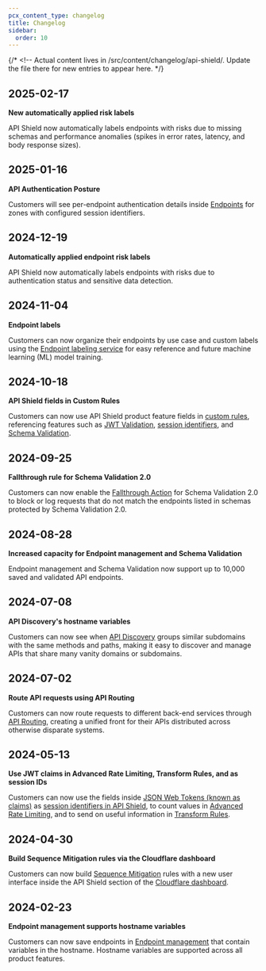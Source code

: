 ```yaml
---
pcx_content_type: changelog
title: Changelog
sidebar:
  order: 10
---
```



{/* <!-- Actual content lives in /src/content/changelog/api-shield/. Update the file there for new entries to appear here. */}

<ProductChangelog product="api-shield" />

## 2025-02-17

**New automatically applied risk labels**

API Shield now automatically labels endpoints with risks due to missing schemas and performance anomalies (spikes in error rates, latency, and body response sizes).

## 2025-01-16

**API Authentication Posture**

Customers will see per-endpoint authentication details inside [Endpoints](/api-shield/management-and-monitoring/) for zones with configured session identifiers.

## 2024-12-19

**Automatically applied endpoint risk labels**

API Shield now automatically labels endpoints with risks due to authentication status and sensitive data detection.

## 2024-11-04

**Endpoint labels**

Customers can now organize their endpoints by use case and custom labels using the [Endpoint labeling service](/api-shield/management-and-monitoring/endpoint-labels/) for easy reference and future machine learning (ML) model training.

## 2024-10-18

**API Shield fields in Custom Rules**

Customers can now use API Shield product feature fields in [custom rules](/waf/custom-rules/), referencing features such as [JWT Validation](/api-shield/security/jwt-validation/), [session identifiers](/api-shield/get-started/#session-identifiers), and [Schema Validation](/api-shield/security/schema-validation/).

## 2024-09-25

**Fallthrough rule for Schema Validation 2.0**

Customers can now enable the [Fallthrough Action](/api-shield/security/schema-validation/#add-validation-by-adding-a-fallthrough-rule) for Schema Validation 2.0 to block or log requests that do not match the endpoints listed in schemas protected by Schema Validation 2.0.

## 2024-08-28

**Increased capacity for Endpoint management and Schema Validation**

Endpoint management and Schema Validation now support up to 10,000 saved and validated API endpoints.

## 2024-07-08

**API Discovery's hostname variables**

Customers can now see when [API Discovery](/api-shield/security/api-discovery/) groups similar subdomains with the same methods and paths, making it easy to discover and manage APIs that share many vanity domains or subdomains.

## 2024-07-02

**Route API requests using API Routing**

Customers can now route requests to different back-end services through [API Routing](/api-shield/management-and-monitoring/api-routing/), creating a unified front for their APIs distributed across otherwise disparate systems.

## 2024-05-13

**Use JWT claims in Advanced Rate Limiting, Transform Rules, and as session IDs**

Customers can now use the fields inside [JSON Web Tokens (known as claims)](/api-shield/security/jwt-validation/transform-rules/#enhance-transform-rules-with-jwt-claims) as [session identifiers in API Shield](/api-shield/get-started/#session-identifiers), to count values in [Advanced Rate Limiting](/waf/rate-limiting-rules/), and to send on useful information in [Transform Rules](/rules/transform/#transform-rules).

## 2024-04-30

**Build Sequence Mitigation rules via the Cloudflare dashboard**

Customers can now build [Sequence Mitigation](/api-shield/security/sequence-mitigation/) rules with a new user interface inside the API Shield section of the [Cloudflare dashboard](https://dash.cloudflare.com/).

## 2024-02-23

**Endpoint management supports hostname variables**

Customers can now save endpoints in [Endpoint management](/api-shield/management-and-monitoring/) that contain variables in the hostname. Hostname variables are supported across all product features.